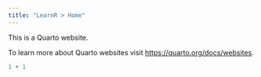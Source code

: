```yaml
---
title: "LearnR > Home"
---
```


This is a Quarto website.

To learn more about Quarto websites visit <https://quarto.org/docs/websites>.

```r
1 + 1
```
